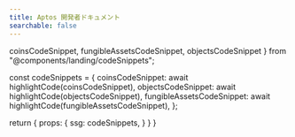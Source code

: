 ```yaml
---
title: Aptos 開発者ドキュメント
searchable: false
---
```


  coinsCodeSnippet,
  fungibleAssetsCodeSnippet,
  objectsCodeSnippet
} from "@components/landing/codeSnippets";

  const codeSnippets = {
    coinsCodeSnippet: await highlightCode(coinsCodeSnippet),
    objectsCodeSnippet: await highlightCode(objectsCodeSnippet),
    fungibleAssetsCodeSnippet: await highlightCode(fungibleAssetsCodeSnippet),
  };

  return {
    props: {
      ssg: codeSnippets,
    }
  }
}

<Landing />

